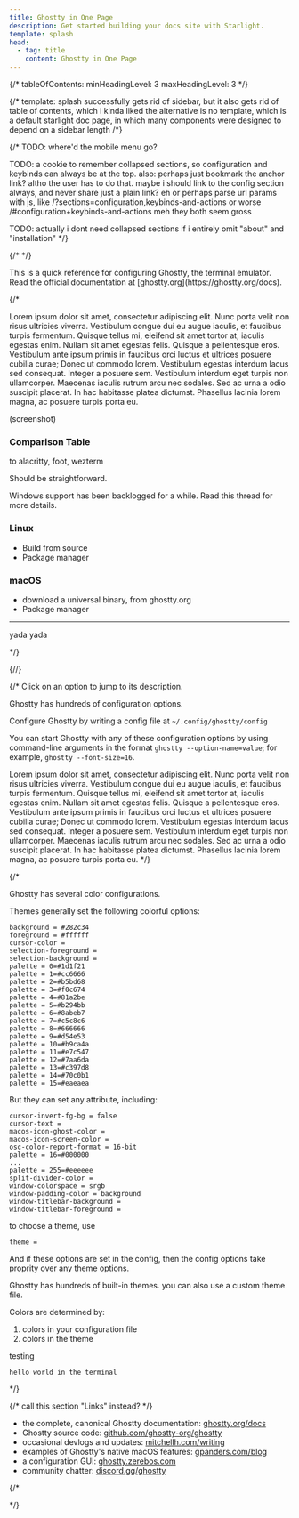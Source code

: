 ```yaml
---
title: Ghostty in One Page
description: Get started building your docs site with Starlight.
template: splash
head:
  - tag: title
    content: Ghostty in One Page
---
```


{/*
tableOfContents:
  minHeadingLevel: 3
  maxHeadingLevel: 3
*/}

{/* 
template: splash successfully gets rid of sidebar,
but it also gets rid of table of contents, which i kinda liked
the alternative is no template, which is a default starlight doc page, in which many components were designed to depend on a sidebar length
/*}

{/* 
TODO: where'd the mobile menu go?

TODO: a cookie to remember collapsed sections, so configuration and keybinds can always be at the top.
also: perhaps just bookmark the anchor link? altho the user has to do that. maybe i should link to the config section always, and never share just a plain link? eh
or perhaps parse url params with js, like
/?sections=configuration,keybinds-and-actions
or worse
/#configuration+keybinds-and-actions
meh they both seem gross

TODO: actually i dont need collapsed sections if i entirely omit "about" and "installation"
*/}



{/* 
*/}



<Aside>
This is a quick reference for configuring Ghostty, the terminal emulator.
Read the official documentation at [ghostty.org](https://ghostty.org/docs).
</Aside>



{/*
<CollapsibleSection title="About" collapsed>

Lorem ipsum dolor sit amet, consectetur adipiscing elit. Nunc porta velit non risus ultricies viverra. Vestibulum congue dui eu augue iaculis, et faucibus turpis fermentum. Quisque tellus mi, eleifend sit amet tortor at, iaculis egestas enim. Nullam sit amet egestas felis. Quisque a pellentesque eros. Vestibulum ante ipsum primis in faucibus orci luctus et ultrices posuere cubilia curae; Donec ut commodo lorem. Vestibulum egestas interdum lacus sed consequat. Integer a posuere sem. Vestibulum interdum eget turpis non ullamcorper. Maecenas iaculis rutrum arcu nec sodales. Sed ac urna a odio suscipit placerat. In hac habitasse platea dictumst. Phasellus lacinia lorem magna, ac posuere turpis porta eu.

(screenshot)


### Comparison Table

to alacritty, foot, wezterm

</CollapsibleSection>


<CollapsibleSection title="Installation" collapsed>

Should be straightforward.

<Aside>
Windows support has been backlogged for a while.
Read this thread for more details.
</Aside>

### Linux

- Build from source
- Package manager

### macOS

- download a universal binary, from ghostty.org
- Package manager

--- 

yada yada


</CollapsibleSection>
*/}

<CollapsibleSection title="Configuration">


{/*<PlatformTabs></PlatformTabs>*/}
<TabsThatOnlyChangeClass initialPlatformClass="only-gtk-linux">

<TwoColumns>
<div slot="left">
<OptionsCodeblock></OptionsCodeblock>
</div>

<div slot="right">
<div class="need-this-container-for-max-height">

{/*
Click on an option to jump to its description.

Ghostty has hundreds of configuration options.

Configure Ghostty by writing a config file at `~/.config/ghostty/config`

You can start Ghostty with any of these configuration options by using command-line arguments in the format `ghostty --option-name=value`; for example, `ghostty --font-size=16`.

Lorem ipsum dolor sit amet, consectetur adipiscing elit. Nunc porta velit non risus ultricies viverra. Vestibulum congue dui eu augue iaculis, et faucibus turpis fermentum. Quisque tellus mi, eleifend sit amet tortor at, iaculis egestas enim. Nullam sit amet egestas felis. Quisque a pellentesque eros. Vestibulum ante ipsum primis in faucibus orci luctus et ultrices posuere cubilia curae; Donec ut commodo lorem. Vestibulum egestas interdum lacus sed consequat. Integer a posuere sem. Vestibulum interdum eget turpis non ullamcorper. Maecenas iaculis rutrum arcu nec sodales. Sed ac urna a odio suscipit placerat. In hac habitasse platea dictumst. Phasellus lacinia lorem magna, ac posuere turpis porta eu.
*/}
<OptionsDocumentation></OptionsDocumentation>

</div>
</div>
</TwoColumns>

</TabsThatOnlyChangeClass>

</CollapsibleSection>

<CollapsibleSection title="Keybinds and Actions">

<TabsThatOnlyChangeClass initialPlatformClass="only-gtk-linux">

<TwoColumns>
<div slot="left">
<ActionsCodeblock></ActionsCodeblock>
</div>
<div slot="right">
<div class="need-this-container-for-max-height">
<ActionsDocumentation></ActionsDocumentation>
</div>
</div>
</TwoColumns>

</TabsThatOnlyChangeClass>

</CollapsibleSection>

{/*
<CollapsibleSection title="Colors and Themes" collapsed>

Ghostty has several color configurations.

Themes generally set the following colorful options:

```text title="~/.config/ghostty/config"
background = #282c34
foreground = #ffffff
cursor-color = 
selection-foreground = 
selection-background = 
palette = 0=#1d1f21
palette = 1=#cc6666
palette = 2=#b5bd68
palette = 3=#f0c674
palette = 4=#81a2be
palette = 5=#b294bb
palette = 6=#8abeb7
palette = 7=#c5c8c6
palette = 8=#666666
palette = 9=#d54e53
palette = 10=#b9ca4a
palette = 11=#e7c547
palette = 12=#7aa6da
palette = 13=#c397d8
palette = 14=#70c0b1
palette = 15=#eaeaea
```

But they can set any attribute, including:

```text title="~/.config/ghostty/config" a-flag another-option="test"
cursor-invert-fg-bg = false
cursor-text = 
macos-icon-ghost-color = 
macos-icon-screen-color = 
osc-color-report-format = 16-bit
palette = 16=#000000
...
palette = 255=#eeeeee
split-divider-color = 
window-colorspace = srgb
window-padding-color = background
window-titlebar-background = 
window-titlebar-foreground = 
```

to choose a theme, use 

```
theme = 
```

And if these options are set in the config, then the config options take proprity over any theme options.

Ghostty has hundreds of built-in themes.
you can also use a custom theme file.

Colors are determined by:
1) colors in your configuration file
2) colors in the theme




</CollapsibleSection>

<CollapsibleSection title="Command-Line Options" collapsed>

testing 
```text frame="terminal"
hello world in the terminal
```

</CollapsibleSection>

*/}

<CollapsibleSection title="Other Resources" collapsed>
{/* call this section "Links" instead? */}

- the complete, canonical Ghostty documentation: [ghostty.org/docs](https://ghostty.org/docs)
- Ghostty source code: [github.com/ghostty-org/ghostty](https://github.com/ghostty-org/ghostty)
- occasional devlogs and updates: [mitchellh.com/writing](https://mitchellh.com/writing)
- examples of Ghostty's native macOS features: [gpanders.com/blog](https://gpanders.com/blog/ghostty-is-native-so-what/)
- a configuration GUI: [ghostty.zerebos.com](https://ghostty.zerebos.com/)
- community chatter: [discord.gg/ghostty](https://discord.gg/ghostty)

</CollapsibleSection>

{/*
<script type="module">
await import('/pagefind/pagefind-highlight.js')
new PagefindHighlight({ highlightParam: "highlight" })
</script>
*/}
